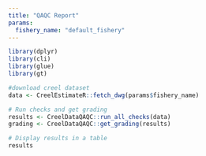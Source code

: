 ```yaml
---
title: "QAQC Report"
params:
  fishery_name: "default_fishery"
---
```


```r
library(dplyr)
library(cli)
library(glue)
library(gt)

#download creel dataset
data <- CreelEstimateR::fetch_dwg(params$fishery_name)

```

```r
# Run checks and get grading  
results <- CreelDataQAQC::run_all_checks(data)
grading <- CreelDataQAQC::get_grading(results)

# Display results in a table
results


```
